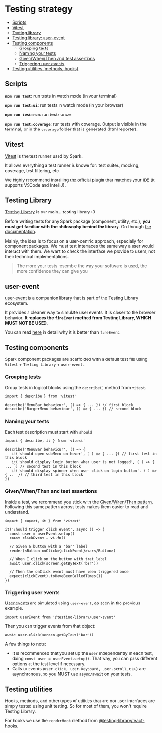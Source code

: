 
<Meta title="Contributing/Writing packages/Testing" />

# Testing strategy

- [Scripts](#scripts)
- [Vitest](#vitest)
- [Testing library](#testing-library)
- [Testing library: user-event](#userevent)
- [Testing components](#testing-components)
  - [Grouping tests](#grouping-tests)
  - [Naming your tests](#naming-your-tests)
  - [Given/When/Then and test assertions](#givenwhenthen-and-test-assertions)
  - [Triggering user events](#triggering-user-events)
- [Testing utilities (methods, hooks)](#testing-utilities)

## Scripts

**`npm run test`**: run tests in watch mode (in your terminal)

**`npm run test:ui`**: run tests in watch mode (in your browser)

**`npm run test:run`**: run tests once

**`npm run test:coverage`**: run tests with coverage. Output is visible in the terminal, or in the `coverage` folder that is generated (html reporter).

## Vitest

[Vitest](https://vitest.dev/guide/why.html) is the test runner used by Spark.

It allows everything a test runner is known for: test suites, mocking, coverage, test filtering, etc.

We highly recommend installing [the official plugin](https://vitest.dev/guide/ide.html) that matches your IDE (it supports VSCode and IntelliJ).

## Testing Library

[Testing Library](https://testing-library.com/docs/) is our main... testing library :3

Before writing tests for any Spark package (component, utility, etc.), **you must get familiar with the philosophy behind the library**. Go through [the documentation](https://testing-library.com/docs/).

Mainly, the idea is to focus on a user-centric approach, especially for component packages. We must test interfaces the same way a user would interact with them.
We want to check the interface we provide to users, not their technical implementations.

> The more your tests resemble the way your software is used,
> the more confidence they can give you.

## user-event

[user-event](https://testing-library.com/docs/ecosystem-user-event/) is a companion library that is part
of the Testing Library ecosystem.

It provides a cleaner way to simulate user events. It is closer to the browser behavior. **It replaces the `fireEvent` method from Testing Library, WHICH MUST NOT BE USED.**

You can read [here](https://testing-library.com/docs/user-event/intro#differences-from-fireevent) in detail why it is better than `fireEvent`.

## Testing components

Spark component packages are scaffolded with a default test file using `Vitest` + `Testing Library` + `user-event`.

### Grouping tests

Group tests in logical blocks using the `describe()` method from `vitest`.

```tsx
import { describe } from 'vitest'

describe('MenuBar behaviour', () => { ... }) // first block
describe('BurgerMenu behaviour', () => { ... }) // second block
```

### Naming your tests

Each test description must start with `should`

```tsx
import { describe, it } from 'vitest'

describe('MenuBar behaviour', () => {
   it('should open subMenu on hover', ( ) => { ... }) // first test in this block
   it('should display login button when user is not logged', ( ) => { ... }) // second test in this block
   it('should display spinner when user click on login button', ( ) => { ... }) // third test in this block
})
```

### Given/When/Then and test assertions

Inside a test, we recommend you stick with the [Given/When/Then pattern](https://martinfowler.com/bliki/GivenWhenThen.html).
Following this same pattern across tests makes them easier to read and understand.

```tsx
import { expect, it } from 'vitest'

it('should trigger click event', async () => {
  const user = userEvent.setup()
  const clickEvent = vi.fn()

  // Given a button with a "bar" label
  render(<Button onClick={clickEvent}>bar</Button>)

  // When I click on the button with that label
  await user.click(screen.getByText('bar'))

  // Then the onClick event must have been triggered once
  expect(clickEvent).toHaveBeenCalledTimes(1)
})
```

### Triggering user events

[User events](https://testing-library.com/docs/user-event/intro#writing-tests-with-userevent) are simulated using `user-event`, as seen in the previous example.

```tsx
import userEvent from '@testing-library/user-event'
```

Then you can trigger events from that object:

```tsx
await user.click(screen.getByText('bar'))
```

A few things to note:

- It is recommended that you set up the `user` independently in each test, doing `const user = userEvent.setup()`. That way, you can pass different options at the test level if necessary.
- Calls to events (`user.click, user.keyboard, user.scroll`, etc.) are asynchronous, so you MUST use `async/await` on your tests.

## Testing utilities

Hooks, methods, and other types of utilities that are not user interfaces are simply tested using unit testing.
So for most of them, you won't require Testing Library.

For hooks we use the `renderHook` method from [@testing-library/react-hooks](https://github.com/testing-library/react-hooks-testing-library).
